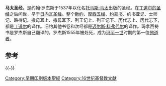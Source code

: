 {{unreferenced|time=2015-02-28T14:09:27+00:00}}
'''马太圣经'''，是约翰·罗杰斯于1537年以化名[[托马斯·马太|托马斯·马太]]出版的圣经。在[[丁道尔译本|丁道尔的圣经]]之后问世，早于[[日内瓦圣经|日内瓦圣经]]。整个[[新约|新约]]、[[摩西五经|摩西五经]]、[[约拿书|约拿书]]、约书亚记、士师记、路得记、撒母耳上、撒母耳下、列王记上、列王记下、历代志上、历代志下，都是[[丁道尔|丁道尔]]的译作。旧约其他书卷和次经都是[[迈尔斯·科弗代尔|迈尔斯·科弗代尔]]的译作。玛拿西祷书是罗杰斯自己翻译的。罗杰斯1555年被处死，成为[[玛丽一世_(英格兰)|玛丽一世]]时期的第一位[[殉道者|殉道者]]。

==参考==
{{reflist}}

{{-}}
{{圣经英语译本}}

[[Category:早期印刷版本聖經|Category:早期印刷版本聖經]]
[[Category:16世纪基督教文献|Category:16世纪基督教文献]]